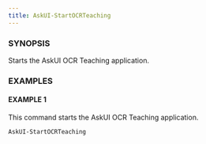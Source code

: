 ```yaml
---
title: AskUI-StartOCRTeaching
---
```



### SYNOPSIS

Starts the AskUI OCR Teaching application.

### EXAMPLES

#### EXAMPLE 1

This command starts the AskUI OCR Teaching application.

```powershell
AskUI-StartOCRTeaching
```

